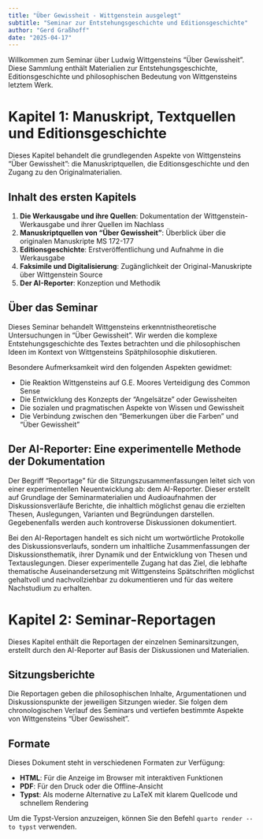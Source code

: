 ```yaml
---
title: "Über Gewissheit - Wittgenstein ausgelegt"
subtitle: "Seminar zur Entstehungsgeschichte und Editionsgeschichte"
author: "Gerd Graßhoff"
date: "2025-04-17"
---
```


Willkommen zum Seminar über Ludwig Wittgensteins "Über Gewissheit". Diese Sammlung enthält Materialien zur Entstehungsgeschichte, Editionsgeschichte und philosophischen Bedeutung von Wittgensteins letztem Werk.

# Kapitel 1: Manuskript, Textquellen und Editionsgeschichte

Dieses Kapitel behandelt die grundlegenden Aspekte von Wittgensteins "Über Gewissheit": die Manuskriptquellen, die Editionsgeschichte und den Zugang zu den Originalmaterialien.

## Inhalt des ersten Kapitels

1. **Die Werkausgabe und ihre Quellen**: Dokumentation der Wittgenstein-Werkausgabe und ihrer Quellen im Nachlass
2. **Manuskriptquellen von "Über Gewissheit"**: Überblick über die originalen Manuskripte MS 172-177
3. **Editionsgeschichte**: Erstveröffentlichung und Aufnahme in die Werkausgabe
4. **Faksimile und Digitalisierung**: Zugänglichkeit der Original-Manuskripte über Wittgenstein Source
5. **Der AI-Reporter**: Konzeption und Methodik

## Über das Seminar

Dieses Seminar behandelt Wittgensteins erkenntnistheoretische Untersuchungen in "Über Gewissheit". Wir werden die komplexe Entstehungsgeschichte des Textes betrachten und die philosophischen Ideen im Kontext von Wittgensteins Spätphilosophie diskutieren.

Besondere Aufmerksamkeit wird den folgenden Aspekten gewidmet:

- Die Reaktion Wittgensteins auf G.E. Moores Verteidigung des Common Sense
- Die Entwicklung des Konzepts der "Angelsätze" oder Gewissheiten
- Die sozialen und pragmatischen Aspekte von Wissen und Gewissheit
- Die Verbindung zwischen den "Bemerkungen über die Farben" und "Über Gewissheit"

## Der AI-Reporter: Eine experimentelle Methode der Dokumentation

Der Begriff "Reportage" für die Sitzungszusammenfassungen leitet sich von einer experimentellen Neuentwicklung ab: dem AI-Reporter. Dieser erstellt auf Grundlage der Seminarmaterialien und Audioaufnahmen der Diskussionsverläufe Berichte, die inhaltlich möglichst genau die erzielten Thesen, Auslegungen, Varianten und Begründungen darstellen. Gegebenenfalls werden auch kontroverse Diskussionen dokumentiert.

Bei den AI-Reportagen handelt es sich nicht um wortwörtliche Protokolle des Diskussionsverlaufs, sondern um inhaltliche Zusammenfassungen der Diskussionsthematik, ihrer Dynamik und der Entwicklung von Thesen und Textauslegungen. Dieser experimentelle Zugang hat das Ziel, die lebhafte thematische Auseinandersetzung mit Wittgensteins Spätschriften möglichst gehaltvoll und nachvollziehbar zu dokumentieren und für das weitere Nachstudium zu erhalten.

# Kapitel 2: Seminar-Reportagen

Dieses Kapitel enthält die Reportagen der einzelnen Seminarsitzungen, erstellt durch den AI-Reporter auf Basis der Diskussionen und Materialien.

## Sitzungsberichte

Die Reportagen geben die philosophischen Inhalte, Argumentationen und Diskussionspunkte der jeweiligen Sitzungen wieder. Sie folgen dem chronologischen Verlauf des Seminars und vertiefen bestimmte Aspekte von Wittgensteins "Über Gewissheit".

## Formate

Dieses Dokument steht in verschiedenen Formaten zur Verfügung:

- **HTML**: Für die Anzeige im Browser mit interaktiven Funktionen
- **PDF**: Für den Druck oder die Offline-Ansicht
- **Typst**: Als moderne Alternative zu LaTeX mit klarem Quellcode und schnellem Rendering

Um die Typst-Version anzuzeigen, können Sie den Befehl `quarto render --to typst` verwenden.
